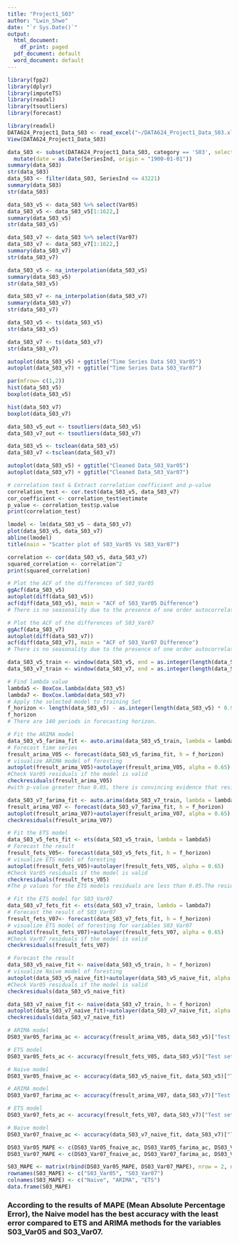 ```yaml
---
title: "Project1_S03"
author: "Lwin_Shwe"
date: "`r Sys.Date()`"
output:
  html_document:
    df_print: paged
  pdf_document: default
  word_document: default
---
```


```r
library(fpp2)
library(dplyr)
library(imputeTS)
library(readxl)
library(tsoutliers)
library(forecast)
```



```r
library(readxl)
DATA624_Project1_Data_S03 <- read_excel("~/DATA624_Project1_Data_S03.xlsx")
View(DATA624_Project1_Data_S03)
```



```r

data_S03 <- subset(DATA624_Project1_Data_S03, category == 'S03', select = c(SeriesInd, Var05, Var07)) %>%
  mutate(date = as.Date(SeriesInd, origin = "1900-01-01"))
summary(data_S03)
str(data_S03)
data_S03 <- filter(data_S03, SeriesInd <= 43221)
summary(data_S03)
str(data_S03)
```

```r
data_S03_v5 <- data_S03 %>% select(Var05)
data_S03_v5 <- data_S03_v5[1:1622,]
summary(data_S03_v5)
str(data_S03_v5)

data_S03_v7 <- data_S03 %>% select(Var07)
data_S03_v7 <- data_S03_v7[1:1622,]
summary(data_S03_v7)
str(data_S03_v7)

```


```r
data_S03_v5 <- na_interpolation(data_S03_v5)
summary(data_S03_v5)
str(data_S03_v5)

data_S03_v7 <- na_interpolation(data_S03_v7)
summary(data_S03_v7)
str(data_S03_v7)
```


```r
data_S03_v5 <- ts(data_S03_v5)
str(data_S03_v5)

data_S03_v7 <- ts(data_S03_v7)
str(data_S03_v7)

autoplot(data_S03_v5) + ggtitle("Time Series Data S03_Var05")
autoplot(data_S03_v7) + ggtitle("Time Series Data S03_Var07")
```

```r
par(mfrow= c(1,2))
hist(data_S03_v5)
boxplot(data_S03_v5)

hist(data_S03_v7)
boxplot(data_S03_v7)
```

```r
data_S03_v5_out <- tsoutliers(data_S03_v5)
data_S03_v7_out <- tsoutliers(data_S03_v7)

data_S03_v5 <- tsclean(data_S03_v5)
data_S03_v7 <-tsclean(data_S03_v7)

autoplot(data_S03_v5) + ggtitle("Cleaned Data_S03_Var05")
autoplot(data_S03_v7) + ggtitle("Cleaned Data_S03_Var07")

# correlation test & Extract correlation coefficient and p-value
correlation_test <- cor.test(data_S03_v5, data_S03_v7)
cor_coefficient <- correlation_test$estimate
p_value <- correlation_test$p.value
print(correlation_test)

```

```r
lmodel <- lm(data_S03_v5 ~ data_S03_v7)
plot(data_S03_v5, data_S03_v7) 
abline(lmodel)
title(main = "Scatter plot of S03_Var05 Vs S03_Var07")
```
```r
correlation <- cor(data_S03_v5, data_S03_v7)
squared_correlation <- correlation^2
print(squared_correlation)

# Plot the ACF of the differences of S03_Var05
ggAcf(data_S03_v5)
autoplot(diff(data_S03_v5))
acf(diff(data_S03_v5), main = "ACF of S03_Var05 Difference")
# There is no seasonality due to the presence of one order autocorrelation.
```

```r
# Plot the ACF of the differences of S03_Var07
ggAcf(data_S03_v7)
autoplot(diff(data_S03_v7))
acf(diff(data_S03_v7), main = "ACF of S03_Var07 Difference")
# There is no seasonality due to the presence of one order autocorrelation.
```
```r
data_S03_v5_train <- window(data_S03_v5, end = as.integer(length(data_S03_v5) * 0.80))
data_S03_v7_train <- window(data_S03_v7, end = as.integer(length(data_S03_v7) * 0.85))

# Find lambda value
lambda5 <- BoxCox.lambda(data_S03_v5)
lambda7 <- BoxCox.lambda(data_S03_v7)
# Apply the selected model to training Set
f_horizon <- length(data_S03_v5) - as.integer(length(data_S03_v5) * 0.914)
f_horizon
# There are 140 periods in forecasting horizon.
```


```r

# Fit the ARIMA model
data_S03_v5_farima_fit <- auto.arima(data_S03_v5_train, lambda = lambda5, stepwise = FALSE)
# Forecast time series
fresult_arima_V05 <- forecast(data_S03_v5_farima_fit, h = f_horizon)
# visualize ARIMA model of foresting 
autoplot(fresult_arima_V05)+autolayer(fresult_arima_V05, alpha = 0.65)
#Check Var05 residuals if the model is valid
checkresiduals(fresult_arima_V05)
#with p-value greater than 0.05, there is convincing evidence that residuals for Var05 are white noise. On ACF, the residuals are uncorrelated. The histogram shows that the residuals are normal distributed.

data_S03_v7_farima_fit <- auto.arima(data_S03_v7_train, lambda = lambda7, stepwise = FALSE)
fresult_arima_V07 <- forecast(data_S03_v7_farima_fit, h = f_horizon)
autoplot(fresult_arima_V07)+autolayer(fresult_arima_V07, alpha = 0.65)
checkresiduals(fresult_arima_V07)
```


```r

# Fit the ETS model
data_S03_v5_fets_fit <- ets(data_S03_v5_train, lambda = lambda5)
# Forecast the result
fresult_fets_V05<- forecast(data_S03_v5_fets_fit, h = f_horizon)
# visualize ETS model of foresting 
autoplot(fresult_fets_V05)+autolayer(fresult_fets_V05, alpha = 0.65)
#Check Var05 residuals if the model is valid
checkresiduals(fresult_fets_V05)
#The p values for the ETS models residuals are less than 0.05.The residuals are not white noise. They ETS models have prediction interval to wide. The ETS models have the best accuracy with the test set

# Fit the ETS model for S03_Var07
data_S03_v7_fets_fit <- ets(data_S03_v7_train, lambda = lambda7)
# Forecast the result of S03_Var07
fresult_fets_V07<- forecast(data_S03_v7_fets_fit, h = f_horizon)
# visualize ETS model of foresting for variables S03_Var07
autoplot(fresult_fets_V07)+autolayer(fresult_fets_V07, alpha = 0.65)
#Check Var07 residuals if the model is valid
checkresiduals(fresult_fets_V07)
```


```r
# Forecast the result 
data_S03_v5_naive_fit <- naive(data_S03_v5_train, h = f_horizon)
# visualize Naive model of foresting 
autoplot(data_S03_v5_naive_fit)+autolayer(data_S03_v5_naive_fit, alpha = 0.65)
#Check Var05 residuals if the model is valid
checkresiduals(data_S03_v5_naive_fit)

data_S03_v7_naive_fit <- naive(data_S03_v7_train, h = f_horizon)
autoplot(data_S03_v7_naive_fit)+autolayer(data_S03_v7_naive_fit, alpha = 0.65)
checkresiduals(data_S03_v7_naive_fit)
```


```r

# ARIMA model
DS03_Var05_farima_ac <- accuracy(fresult_arima_V05, data_S03_v5)["Test set", "MAPE"]

# ETS model
DS03_Var05_fets_ac <- accuracy(fresult_fets_V05, data_S03_v5)["Test set", "MAPE"]

# Naive model
DS03_Var05_fnaive_ac <- accuracy(data_S03_v5_naive_fit, data_S03_v5)["Test set", "MAPE"]
```



```r
# ARIMA model
DS03_Var07_farima_ac <- accuracy(fresult_arima_V07, data_S03_v7)["Test set", "MAPE"]

# ETS model
DS03_Var07_fets_ac <- accuracy(fresult_fets_V07, data_S03_v7)["Test set", "MAPE"]

# Naive model
DS03_Var07_fnaive_ac <- accuracy(data_S03_v7_naive_fit, data_S03_v7)["Test set", "MAPE"]
```



```r
DS03_Var05_MAPE <- c(DS03_Var05_fnaive_ac, DS03_Var05_farima_ac, DS03_Var05_fets_ac)
DS03_Var07_MAPE <- c(DS03_Var07_fnaive_ac, DS03_Var07_farima_ac, DS03_Var07_fets_ac)

S03_MAPE <- matrix(rbind(DS03_Var05_MAPE, DS03_Var07_MAPE), nrow = 2, ncol = 3)
rownames(S03_MAPE) <- c("S03_Var05", "S03_Var07")
colnames(S03_MAPE) <- c("Naive", "ARIMA", "ETS")
data.frame(S03_MAPE)

```
### According to the results of MAPE (Mean Absolute Percentage Error), the Naive model has the best accuracy with the least error compared to ETS and ARIMA methods for the variables S03_Var05 and S03_Var07.

